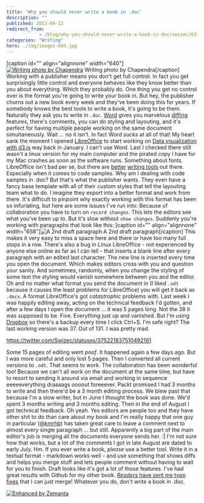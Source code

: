 ```yaml
---
title: 'Why you should never write a book in .doc'
description: ""
published: 2013-09-12
redirect_from: 
            - /blog/why-you-should-never-write-a-book-in-doc/swizec/6333
categories: "Writing"
hero: ./img/images-643.jpg
---
```


\[caption id="" align="alignnone" width="640"][![Writing photo by Chapendra](./img/images-643.jpg "Writing photo by Chapendra")](http://www.flickr.com/photos/chaparral/3276694461/sizes/z/in/photostream/) Writing photo by Chapendra\[/caption] Working with a publisher means you don't get full control. In fact you get surprisingly little control and everyone behaves like they know better than you about everything. Which they probably do. One thing you get no control over is the format you're going to write your book in. But hey, the publisher churns out a new book every week and they've been doing this for years. If somebody knows the best tools to write a book, it's going to be them. Naturally they ask you to write in `.doc`. [Word](http://office.microsoft.com/en-us/word/ "Microsoft Word") gives you marvelous [diffing](http://en.wikipedia.org/wiki/Diff "Diff") features, there's comments, you can do styling and layouting, and it's perfect for having multiple people working on the same document simultaneously. Wait ... no it isn't. In fact Word _sucks_ at all of that! My heart sank the moment I opened [LibreOffice](http://www.libreoffice.org "LibreOffice") to start working on [Data visualization with d3.js](http://www.packtpub.com/data-visualization-with-d3js/book) way back in January. I can't use Word. Last I checked there still wasn't a linux version for my main computer and the pirated copy I have for my Mac crashes as soon as the software runs. Something about fonts. LibreOffice isn't bad per se, but there are [better](http://swizec.com/blog/cool-thing-thursday-ia-writer/swizec/5517) [writing tools](http://swizec.com/blog/how-draft-got-me-to-pay-for-a-free-product/swizec/6186) out there. Especially when it comes to code samples. Why am I dealing with code samples in .doc? But that's what the publisher wants. They even have a fancy base template with all of their custom styles that tell the layouting team what to do. I imagine they export into a better format and work from there. It's difficult to pinpoint why exactly working with this format has been so infuriating, but here are some issues I've run into: Because of collaboration you have to turn on `record changes`. This lets the editors see what you've been up to. But it's slow without `show changes`. Suddenly you're working with paragraphs that look like this: \[caption id="" align="alignnone" width="658"]![A 2nd draft paragraph](./img/images-642.png "A 2nd draft paragraph") A 2nd draft paragraph\[/caption] This makes it very easy to miss a space here and there or have too many full stops in a row. There's also a bug in Linux LibreOffice - not experienced by anyone else online as far as I can tell - that inserts a blank line after every paragraph with an edited last character. The new line is inserted every time you open the document. Which makes editors cross with you and question your sanity. And sometimes, randomly, when you change the styling of some text the styling would vanish somewhere between you and the editor. Oh and no matter what format you send the document in (I liked `.odt` because it causes the least problems for LibreOffice) you will get it back as `.docx`. A format LibreOffice's got _catastrophic_ problems with. Last week I was happily editing away, acting on the technical feedback I'd gotten, and after a few days I open the document ... it was 5 pages long. Not the 38 it was supposed to be. Five. Everything just up and vanished. But I'm using [Dropbox](http://www.dropbox.com "Dropbox") so there's a backup every time I click Ctrl+S. I'm safe right? The last working version was 37. Out of 131. I was pretty mad.

<https://twitter.com/Swizec/statuses/375221837510492161>

Some 15 pages of editing went _poof_. It happened again a few days ago. But I was more careful and only lost 5 pages. Then I converted all current versions to `.odt`. That seems to work. The collaboration has been wonderful too! Because we can't all work on the document at the same time, but have to resort to sending it around via email and working in sequence eeeeeverything draaaags oooout foreeever. Packt promised I had 3 months to write and then there'd be a 3 month editing process. We blew past that because I'm a slow writer, but in June I thought the book was done. We'd spent 3 months writing and 3 months editing. Then in the end of August I got technical feedback. Oh yeah. Yes editors are people too and they have other shit to do than care about my book and I'm really happy that one guy in particular ([@kmrhb](https://twitter.com/kmrhb)) has taken great care to leave a comment next to almost every single paragraph ... but still. Apparently a big part of the main editor's job is merging all the documents everyone sends her. :| I'm not sure how that works, but a lot of the comments I got in late August are dated to early July. Hm. If you ever write a book, _please_ use a better tool. Write it in a textual format - markdown works well - and use something that shows diffs and helps you merge stuff and lets people comment without having to wait for you to finish. Draft looks like it's got a lot of those features. I've had great results with Github for my other book. [_Readers_ have sent me typo fixes](https://github.com/Swizec/nightowls/pulls) that I can just merge! Whatever you do, don't write a book in .doc.

[![Enhanced by Zemanta](http://img.zemanta.com/zemified_e.png?x-id=f350f8fa-a9bf-4564-8a6f-07ec355d2aaa)](http://www.zemanta.com/?px "Enhanced by Zemanta")
